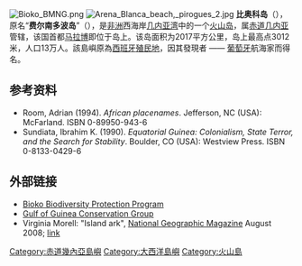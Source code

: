 {{Expand|time=2015-01-08T16:39:11+00:00}}
{{Otheruses|福爾摩薩}}
{{Infobox islands
| name = 比奧科島
| image name = Bioko.png
| image caption = 比奧科島地圖
| image size = 250px
|map_custom=yes
| locator map = {{Location map|Equatorial Guinea|lat=3.5|long=8.7|width=250 |float=center}}
| native name = ''Otcho''
| native name link = Bube language
| nickname =
| location = [[幾內亞灣|幾內亞灣]]
| coordinates = {{Coord|3|30|N|8|42|E|display=inline}}
| archipelago =
| total islands =
| major islands =
| area_km2 = 2017
| length_km = 70
| width_km = 32
| highest mount = [[Pico_Basile|Pico Basile]]
| elevation_m = 3012
| country = {{GNQ}}
| country admin divisions title =
| country admin divisions =
| country admin divisions title 1 =
| country admin divisions 1 =
| country admin divisions title 2 =
| country admin divisions 2 =
| country largest city =
| country largest city population =
| population = 124,000
| population as of =
| density_km2 = 64.45
| ethnic groups = [[Bubi_people|Bubi]] (58%), [[Beti-Pahuin|Fang]] (16%), [[Fernandino|Fernandino]] (12%), [[伊博族|伊博人]] (7%) (2002)<ref>{{cite book|title=Encyclopedia of the Stateless Nations: S-Z|first=James|last=Minahan|publisher=Greenwood Publishing Group|year=2002|isbn=0-313-32384-4|page=330|url=http://books.google.com/books?id=K94wQ9MF2JsC&pg=PA330|access-date=2011-12-31|archive-date=2020-08-03|archive-url=https://web.archive.org/web/20200803164525/https://books.google.com/books?id=K94wQ9MF2JsC&pg=PA330|dead-url=no}}</ref>
| additional info =
}}
[[File:Bioko_BMNG.png|thumb]]
[[File:Arena_Blanca_beach,_pirogues_2.jpg|thumb]]
'''比奥科岛'''（{{lang|ro|Bioko}}），原名“'''费尔南多波岛'''”（{{lang-es|Fernando Poo}}），是[[非洲|非洲]]西海岸[[几内亚湾|几内亚湾]]中的一个[[火山岛|火山岛]]，属[[赤道几内亚|赤道几内亚]]管辖，该国首都[[马拉博|马拉博]]即位于岛上。该岛面积为2017平方公里，岛上最高点3012米，人口13万人。該島嶼原為[[西班牙|西班牙]][[殖民地|殖民地]]，因其發現者 —— [[葡萄牙|葡萄牙]]航海家{{link-en|斐南·德·波|Fernão do Pó}}而得名。

== 参考资料 ==
{{reflist}}
*Room, Adrian (1994). ''African placenames''. Jefferson, NC (USA): McFarland. ISBN 0-89950-943-6
*Sundiata, Ibrahim K. (1990). ''Equatorial Guinea: Colonialism, State Terror, and the Search for Stability''. Boulder, CO (USA): Westview Press. ISBN 0-8133-0429-6

== 外部链接 ==
* [http://www.bioko.org Bioko Biodiversity Protection Program] {{Wayback|url=http://www.bioko.org/ |date=20201114002013 }}
* [https://web.archive.org/web/20200410132044/http://ggcg.st/ Gulf of Guinea Conservation Group]
* Virginia Morell: "Island ark", [[National_Geographic_Magazine|National Geographic Magazine]] August 2008; [http://ngm.nationalgeographic.com/2008/08/bioko-primates/morell-text link] {{Wayback|url=http://ngm.nationalgeographic.com/2008/08/bioko-primates/morell-text |date=20180113064637 }}



{{coord|3|30|N|8|42|E|type:isle|display=title}}

{{Authority control}}
{{DEFAULTSORT:Bioko}}
[[Category:赤道幾內亞島嶼|Category:赤道幾內亞島嶼]]
[[Category:大西洋島嶼|Category:大西洋島嶼]]
[[Category:火山島|Category:火山島]]